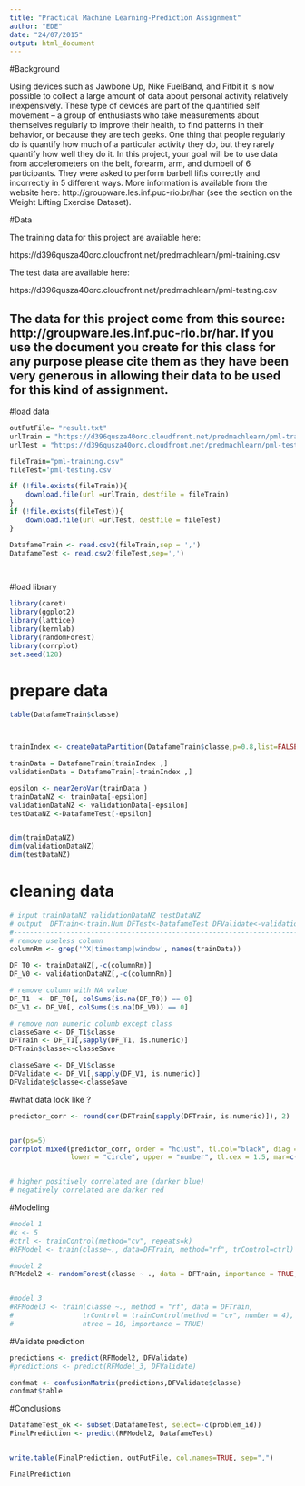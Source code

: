```yaml
---
title: "Practical Machine Learning-Prediction Assignment"
author: "EDE"
date: "24/07/2015"
output: html_document
---
```


#Background

Using devices such as Jawbone Up, Nike FuelBand, and Fitbit it is now possible to collect a large amount of data about personal activity relatively inexpensively. These type of devices are part of the quantified self movement – a group of enthusiasts who take measurements about themselves regularly to improve their health, to find patterns in their behavior, or because they are tech geeks. One thing that people regularly do is quantify how much of a particular activity they do, but they rarely quantify how well they do it. In this project, your goal will be to use data from accelerometers on the belt, forearm, arm, and dumbell of 6 participants. They were asked to perform barbell lifts correctly and incorrectly in 5 different ways. More information is available from the website here: http://groupware.les.inf.puc-rio.br/har (see the section on the Weight Lifting Exercise Dataset). 


#Data 

The training data for this project are available here: 

https://d396qusza40orc.cloudfront.net/predmachlearn/pml-training.csv

The test data are available here: 

https://d396qusza40orc.cloudfront.net/predmachlearn/pml-testing.csv

The data for this project come from this source: http://groupware.les.inf.puc-rio.br/har. If you use the document you create for this class for any purpose please cite them as they have been very generous in allowing their data to be used for this kind of assignment. 
--


#load data
```r
outPutFile= "result.txt"
urlTrain = "https://d396qusza40orc.cloudfront.net/predmachlearn/pml-training.csv"
urlTest = "https://d396qusza40orc.cloudfront.net/predmachlearn/pml-testing.csv"

fileTrain="pml-training.csv"
fileTest='pml-testing.csv'

if (!file.exists(fileTrain)){
    download.file(url =urlTrain, destfile = fileTrain)
}
if (!file.exists(fileTest)){
    download.file(url =urlTest, destfile = fileTest)
}

DatafameTrain <- read.csv2(fileTrain,sep = ',')
DatafameTest <- read.csv2(fileTest,sep=',')

 

```

#load library
```r

library(caret)
library(ggplot2)
library(lattice)
library(kernlab)
library(randomForest)
library(corrplot)
set.seed(128)

```

# prepare data
```r
table(DatafameTrain$classe)



trainIndex <- createDataPartition(DatafameTrain$classe,p=0.8,list=FALSE)

trainData = DatafameTrain[trainIndex ,]
validationData = DatafameTrain[-trainIndex ,]

epsilon <- nearZeroVar(trainData )
trainDataNZ <- trainData[-epsilon]
validationDataNZ <- validationData[-epsilon]
testDataNZ <-DatafameTest[-epsilon]


dim(trainDataNZ)
dim(validationDataNZ)
dim(testDataNZ)


```

# cleaning data
```r
# input trainDataNZ validationDataNZ testDataNZ
# output  DFTrain<-train.Num DFTest<-DatafameTest DFValidate<-validation.Num
#----------------------------------------------------------------------------------------
# remove useless column 
columnRm <- grep('^X|timestamp|window', names(trainData))

DF_T0 <- trainDataNZ[,-c(columnRm)]
DF_V0 <- validationDataNZ[,-c(columnRm)]

# remove column with NA value
DF_T1  <- DF_T0[, colSums(is.na(DF_T0)) == 0] 
DF_V1 <- DF_V0[, colSums(is.na(DF_V0)) == 0] 

# remove non numeric columb except class
classeSave <- DF_T1$classe
DFTrain <- DF_T1[,sapply(DF_T1, is.numeric)] 
DFTrain$classe<-classeSave

classeSave <- DF_V1$classe
DFValidate <- DF_V1[,sapply(DF_V1, is.numeric)] 
DFValidate$classe<-classeSave


```

#what data look like ? 
```r


predictor_corr <- round(cor(DFTrain[sapply(DFTrain, is.numeric)]), 2)


par(ps=5)
corrplot.mixed(predictor_corr, order = "hclust", tl.col="black", diag = "n", tl.pos = "lt", 
               lower = "circle", upper = "number", tl.cex = 1.5, mar=c(1,0,1,0))


# higher positively correlated are (darker blue) 
# negatively correlated are darker red
```



#Modeling
```r

#model 1
#k <- 5
#ctrl <- trainControl(method="cv", repeats=k)
#RFModel <- train(classe~., data=DFTrain, method="rf", trControl=ctrl)

#model 2
RFModel2 <- randomForest(classe ~ ., data = DFTrain, importance = TRUE, ntrees = 10)


#model 3
#RFModel3 <- train(classe ~., method = "rf", data = DFTrain, 
#                 trControl = trainControl(method = "cv", number = 4), 
#                 ntree = 10, importance = TRUE)
```

#Validate prediction

```r

predictions <- predict(RFModel2, DFValidate)
#predictions <- predict(RFModel_3, DFValidate)

confmat <- confusionMatrix(predictions,DFValidate$classe) 
confmat$table


```

#Conclusions
```r
DatafameTest_ok <- subset(DatafameTest, select=-c(problem_id))
FinalPrediction <- predict(RFModel2, DatafameTest)


write.table(FinalPrediction, outPutFile, col.names=TRUE, sep=",")

FinalPrediction

```

